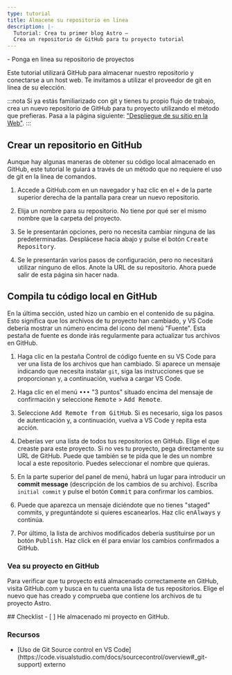```yaml
---
type: tutorial
title: Almacene su repositorio en línea
description: |-
  Tutorial: Crea tu primer blog Astro —
  Crea un repositorio de GitHub para tu proyecto tutorial
---
```




<PreCheck>
  - Ponga en línea su repositorio de proyectos
</PreCheck>

Este tutorial utilizará GitHub para almacenar nuestro repositorio y conectarse a un host web. Te invitamos a utilizar el proveedor de git en línea de su elección.

:::nota
Si ya estás familiarizado con git y tienes tu propio flujo de trabajo, crea un nuevo repositorio de GitHub para tu proyecto utilizando el método que prefieras. Pasa a la página siguiente: ["Despliegue de su sitio en la Web"](/es/tutorial/1-setup/5/).
:::

## Crear un repositorio en GitHub

Aunque hay algunas maneras de obtener su código local almacenado en GitHub, este tutorial le guiará a través de un método que no requiere el uso de git en la línea de comandos. 

1. Accede a GitHub.com en un navegador y haz clic en el <kbd>+</kbd> de la parte superior derecha de la pantalla para crear un nuevo repositorio. 

2. Elija un nombre para su repositorio. No tiene por qué ser el mismo nombre que la carpeta del proyecto.

3. Se le presentarán opciones, pero no necesita cambiar ninguna de las predeterminadas. Desplácese hacia abajo y pulse el botón <kbd>Create Repository</kbd>.

4. Se le presentarán varios pasos de configuración, pero no necesitará utilizar ninguno de ellos. Anote la URL de su repositorio. Ahora puede salir de esta página sin hacer nada.


## Compila tu código local en GitHub

En la última sección, usted hizo un cambio en el contenido de su página. Esto significa que los archivos de tu proyecto han cambiado, y VS Code debería mostrar un número encima del icono del menú "Fuente". Esta pestaña de fuente es donde irás regularmente para actualizar tus archivos en GitHub.


1. Haga clic en la pestaña Control de código fuente en su VS Code para ver una lista de los archivos que han cambiado. Si aparece un mensaje indicando que necesita instalar `git`, siga las instrucciones que se proporcionan y, a continuación, vuelva a cargar VS Code.

2. Haga clic en el menú <kbd>•••</kbd> "3 puntos" situado encima del mensaje de confirmación y seleccione <kbd>Remote</kbd> > <kbd>Add Remote</kbd>.

3. Seleccione <kbd>Add Remote from GitHub</kbd>. Si es necesario, siga los pasos de autenticación y, a continuación, vuelva a VS Code y repita esta acción.

4. Deberías ver una lista de todos tus repositorios en GitHub. Elige el que creaste para este proyecto. Si no ves tu proyecto, pega directamente su URL de GitHub. Puede que también se te pida que le des un nombre local a este repositorio. Puedes seleccionar el nombre que quieras.

5. En la parte superior del panel de menú, habrá un lugar para introducir un **commit message** (descripción de los cambios de su archivo). Escriba `initial commit` y pulse el botón <kbd>Commit</kbd> para confirmar los cambios.

7. Puede que aparezca un mensaje diciéndote que no tienes "staged" commits, y preguntándote si quieres escanearlos. Haz clic en<kbd>Always</kbd> y continúa.

8. Por último, la lista de archivos modificados debería sustituirse por un botón <kbd>Publish</kbd>. Haz click en él para enviar los cambios confirmados a GitHub.


### Vea su proyecto en GitHub

Para verificar que tu proyecto está almacenado correctamente en GitHub, visita GitHub.com y busca en tu cuenta una lista de tus repositorios. Elige el nuevo que has creado y comprueba que contiene los archivos de tu proyecto Astro.




<Box icon="check-list">
## Checklist

<Checklist>
- [ ] He almacenado mi proyecto en GitHub.
</Checklist>
</Box>

### Recursos

- <p>[Uso de Git Source control en VS Code](https://code.visualstudio.com/docs/sourcecontrol/overview#_git-support) <Badge>externo</Badge></p>
